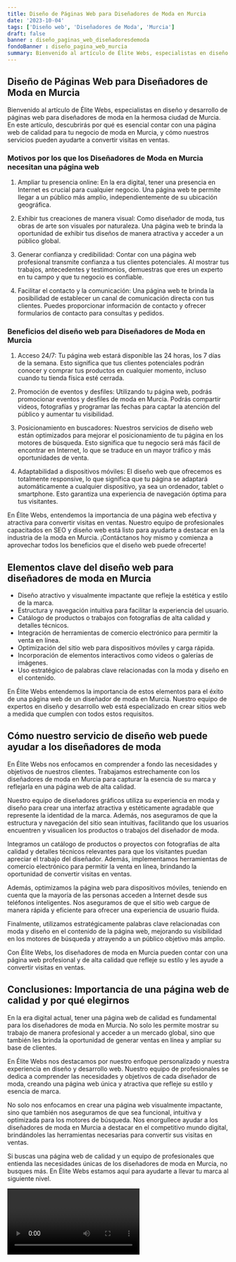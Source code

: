 ```yaml
---
title: Diseño de Páginas Web para Diseñadores de Moda en Murcia
date: '2023-10-04'
tags: ['Diseño web', 'Diseñadores de Moda', 'Murcia']
draft: false
banner : diseño_paginas_web_diseñadoresdemoda
fondoBanner : diseño_pagina_web_murcia
summary: Bienvenido al artículo de Élite Webs, especialistas en diseño y desarrollo de páginas web para diseñadores de moda en la hermosa ciudad de Murcia. En este artículo, descubrirás por qué es esencial contar con una página web de calidad para tu negocio de moda en Murcia, y cómo nuestros servicios pueden ayudarte a convertir visitas en ventas.
---
```


## Diseño de Páginas Web para Diseñadores de Moda en Murcia

Bienvenido al artículo de Élite Webs, especialistas en diseño y desarrollo de páginas web para diseñadores de moda en la hermosa ciudad de Murcia. En este artículo, descubrirás por qué es esencial contar con una página web de calidad para tu negocio de moda en Murcia, y cómo nuestros servicios pueden ayudarte a convertir visitas en ventas.

### Motivos por los que los Diseñadores de Moda en Murcia necesitan una página web

1. Ampliar tu presencia online: En la era digital, tener una presencia en Internet es crucial para cualquier negocio. Una página web te permite llegar a un público más amplio, independientemente de su ubicación geográfica.

2. Exhibir tus creaciones de manera visual: Como diseñador de moda, tus obras de arte son visuales por naturaleza. Una página web te brinda la oportunidad de exhibir tus diseños de manera atractiva y acceder a un público global.

3. Generar confianza y credibilidad: Contar con una página web profesional transmite confianza a tus clientes potenciales. Al mostrar tus trabajos, antecedentes y testimonios, demuestras que eres un experto en tu campo y que tu negocio es confiable.

4. Facilitar el contacto y la comunicación: Una página web te brinda la posibilidad de establecer un canal de comunicación directa con tus clientes. Puedes proporcionar información de contacto y ofrecer formularios de contacto para consultas y pedidos.

### Beneficios del diseño web para Diseñadores de Moda en Murcia

1. Acceso 24/7: Tu página web estará disponible las 24 horas, los 7 días de la semana. Esto significa que tus clientes potenciales podrán conocer y comprar tus productos en cualquier momento, incluso cuando tu tienda física esté cerrada.

2. Promoción de eventos y desfiles: Utilizando tu página web, podrás promocionar eventos y desfiles de moda en Murcia. Podrás compartir videos, fotografías y programar las fechas para captar la atención del público y aumentar tu visibilidad.

3. Posicionamiento en buscadores: Nuestros servicios de diseño web están optimizados para mejorar el posicionamiento de tu página en los motores de búsqueda. Esto significa que tu negocio será más fácil de encontrar en Internet, lo que se traduce en un mayor tráfico y más oportunidades de venta.

4. Adaptabilidad a dispositivos móviles: El diseño web que ofrecemos es totalmente responsive, lo que significa que tu página se adaptará automáticamente a cualquier dispositivo, ya sea un ordenador, tablet o smartphone. Esto garantiza una experiencia de navegación óptima para tus visitantes.

En Élite Webs, entendemos la importancia de una página web efectiva y atractiva para convertir visitas en ventas. Nuestro equipo de profesionales capacitados en SEO y diseño web está listo para ayudarte a destacar en la industria de la moda en Murcia. ¡Contáctanos hoy mismo y comienza a aprovechar todos los beneficios que el diseño web puede ofrecerte!

<GifSeo />

<Cta />

## Elementos clave del diseño web para diseñadores de moda en Murcia

- Diseño atractivo y visualmente impactante que refleje la estética y estilo de la marca.
- Estructura y navegación intuitiva para facilitar la experiencia del usuario.
- Catálogo de productos o trabajos con fotografías de alta calidad y detalles técnicos.
- Integración de herramientas de comercio electrónico para permitir la venta en línea.
- Optimización del sitio web para dispositivos móviles y carga rápida.
- Incorporación de elementos interactivos como videos o galerías de imágenes.
- Uso estratégico de palabras clave relacionadas con la moda y diseño en el contenido.

En Élite Webs entendemos la importancia de estos elementos para el éxito de una página web de un diseñador de moda en Murcia. Nuestro equipo de expertos en diseño y desarrollo web está especializado en crear sitios web a medida que cumplen con todos estos requisitos.

## Cómo nuestro servicio de diseño web puede ayudar a los diseñadores de moda

En Élite Webs nos enfocamos en comprender a fondo las necesidades y objetivos de nuestros clientes. Trabajamos estrechamente con los diseñadores de moda en Murcia para capturar la esencia de su marca y reflejarla en una página web de alta calidad.

Nuestro equipo de diseñadores gráficos utiliza su experiencia en moda y diseño para crear una interfaz atractiva y estéticamente agradable que represente la identidad de la marca. Además, nos aseguramos de que la estructura y navegación del sitio sean intuitivas, facilitando que los usuarios encuentren y visualicen los productos o trabajos del diseñador de moda.

Integramos un catálogo de productos o proyectos con fotografías de alta calidad y detalles técnicos relevantes para que los visitantes puedan apreciar el trabajo del diseñador. Además, implementamos herramientas de comercio electrónico para permitir la venta en línea, brindando la oportunidad de convertir visitas en ventas.

Además, optimizamos la página web para dispositivos móviles, teniendo en cuenta que la mayoría de las personas acceden a Internet desde sus teléfonos inteligentes. Nos aseguramos de que el sitio web cargue de manera rápida y eficiente para ofrecer una experiencia de usuario fluida.

Finalmente, utilizamos estratégicamente palabras clave relacionadas con moda y diseño en el contenido de la página web, mejorando su visibilidad en los motores de búsqueda y atrayendo a un público objetivo más amplio.

Con Élite Webs, los diseñadores de moda en Murcia pueden contar con una página web profesional y de alta calidad que refleje su estilo y les ayude a convertir visitas en ventas.

## Conclusiones: Importancia de una página web de calidad y por qué elegirnos

En la era digital actual, tener una página web de calidad es fundamental para los diseñadores de moda en Murcia. No solo les permite mostrar su trabajo de manera profesional y acceder a un mercado global, sino que también les brinda la oportunidad de generar ventas en línea y ampliar su base de clientes.

En Élite Webs nos destacamos por nuestro enfoque personalizado y nuestra experiencia en diseño y desarrollo web. Nuestro equipo de profesionales se dedica a comprender las necesidades y objetivos de cada diseñador de moda, creando una página web única y atractiva que refleje su estilo y esencia de marca.

No solo nos enfocamos en crear una página web visualmente impactante, sino que también nos aseguramos de que sea funcional, intuitiva y optimizada para los motores de búsqueda. Nos enorgullece ayudar a los diseñadores de moda en Murcia a destacar en el competitivo mundo digital, brindándoles las herramientas necesarias para convertir sus visitas en ventas.

Si buscas una página web de calidad y un equipo de profesionales que entienda las necesidades únicas de los diseñadores de moda en Murcia, no busques más. En Élite Webs estamos aquí para ayudarte a llevar tu marca al siguiente nivel.

<Video />

<CtaBot job='Diseñadores de Moda' city='Murcia'/>

<Gmaps query='Murcia+españa+maps' />